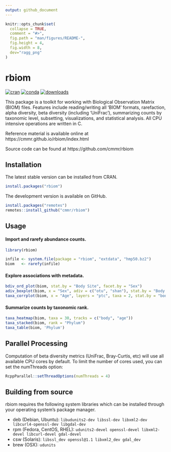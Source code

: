 ```yaml
---
output: github_document
---
```


<!-- Run `devtools::build_readme(); pkgdown::build_home()` after editing.  -->

```r
knitr::opts_chunk$set(
  collapse = TRUE,
  comment = "#>",
  fig.path = "man/figures/README-",
  fig.height = 4,
  fig.width = 8,
  dev="ragg_png"
)
```

# rbiom

<!-- badges: start -->
[![cran](http://www.r-pkg.org/badges/version/rbiom)](https://cran.r-project.org/package=rbiom)
[![conda](https://anaconda.org/conda-forge/r-rbiom/badges/version.svg)](https://anaconda.org/conda-forge/r-rbiom)
[![downloads](http://cranlogs.r-pkg.org/badges/grand-total/rbiom)](https://cranlogs.r-pkg.org/)
<!-- badges: end -->

This package is a toolkit for working with Biological Observation Matrix
(BIOM) files. Features include reading/writing all 'BIOM' formats, rarefaction, 
alpha diversity, beta diversity (including 'UniFrac'), summarizing counts by 
taxonomic level, subsetting, visualizations, and statistical analysis. All CPU 
intensive operations are written in C.

Reference material is available online at https://cmmr.github.io/rbiom/index.html

Source code can be found at https://github.com/cmmr/rbiom



## Installation

The latest stable version can be installed from CRAN.

``` r
install.packages("rbiom")
```

The development version is available on GitHub.

``` r
install.packages("remotes")
remotes::install_github("cmmr/rbiom")
```


## Usage

#### Import and rarefy abundance counts.
```r
library(rbiom)

infile <- system.file(package = "rbiom", "extdata", "hmp50.bz2")
biom   <- rarefy(infile)
```


#### Explore associations with metadata.
```r
bdiv_ord_plot(biom, stat.by = "Body Site", facet.by = "Sex")
adiv_boxplot(biom, x = "Sex", adiv = c("otu", "shan"), stat.by = "Body Site")
taxa_corrplot(biom, x = "Age", layers = "ptc", taxa = 2, stat.by = "bod")
```


#### Summarize counts by taxonomic rank.
```r
taxa_heatmap(biom, taxa = 30, tracks = c("body", "age"))
taxa_stacked(biom, rank = "Phylum")
taxa_table(biom, 'Phylum')
```


## Parallel Processing

Computation of beta diversity metrics (UniFrac, Bray-Curtis, etc) will use all available CPU cores by default. To limit the number of cores used, you can set the numThreads option:

``` r
RcppParallel::setThreadOptions(numThreads = 4)
```



## Building from source

rbiom requires the following system libraries which can be installed through your operating system's package manager.

* deb (Debian, Ubuntu): `libudunits2-dev libssl-dev libxml2-dev libcurl4-openssl-dev libgdal-dev`
* rpm (Fedora, CentOS, RHEL): `udunits2-devel openssl-devel libxml2-devel libcurl-devel gdal-devel`
* csw (Solaris): `libssl_dev openssl@1.1 libxml2_dev gdal_dev`
* brew (OSX): `udunits`

     
   
 
